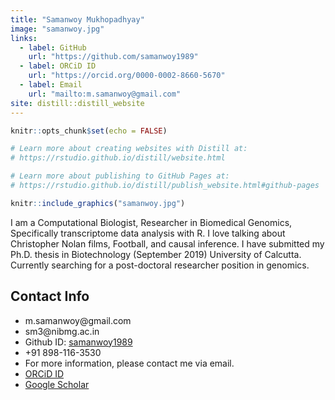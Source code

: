 ---
title: "Samanwoy Mukhopadhyay"
image: "samanwoy.jpg"
links:
  - label: GitHub
    url: "https://github.com/samanwoy1989"
  - label: ORCiD ID
    url: "https://orcid.org/0000-0002-8660-5670"
  - label: Email
    url: "mailto:m.samanwoy@gmail.com"
site: distill::distill_website
---

```{r setup, include=FALSE}
knitr::opts_chunk$set(echo = FALSE)

# Learn more about creating websites with Distill at:
# https://rstudio.github.io/distill/website.html

# Learn more about publishing to GitHub Pages at:
# https://rstudio.github.io/distill/publish_website.html#github-pages

```

```{r}
knitr::include_graphics("samanwoy.jpg")
```



I am a Computational Biologist, Researcher in Biomedical Genomics, Specifically transcriptome data analysis with R. I love talking about Christopher Nolan films, Football, and causal inference.
I have submitted my Ph.D. thesis in Biotechnology (September 2019) University of Calcutta. Currently searching for a post-doctoral researcher position in genomics.



Contact Info {#contact}
--------------------------------------------------------------------------------

- <i class="fa fa-envelope"></i> m.samanwoy@gmail.com
- <i class="fa fa-envelope-square"></i> sm3@nibmg.ac.in
- <i class="fa fa-github"></i> Github ID: [samanwoy1989](https://github.com/samanwoy1989)
- <i class="fa fa-phone"></i> +91 898-116-3530
- For more information, please contact me via email.
- [ORCiD ID](https://orcid.org/0000-0002-8660-5670
)
- <i class="fa fa-graduation-cap"></i> [Google Scholar](https://scholar.google.com/citations?user=hvi2rgQAAAAJ&hl=en&oi=sra)

